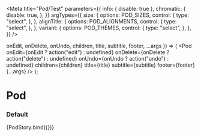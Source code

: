 
<Meta
  title="Pod/Test"
  parameters={{
    info: { disable: true },
    chromatic: {
      disable: true,
    },
  }}
  argTypes={{
    size: {
      options: POD_SIZES,
      control: {
        type: "select",
      },
    },
    alignTitle: {
      options: POD_ALIGNMENTS,
      control: {
        type: "select",
      },
    },
    variant: {
      options: POD_THEMES,
      control: {
        type: "select",
      },
    },
  }}
/>

  onEdit,
  onDelete,
  onUndo,
  children,
  title,
  subtitle,
  footer,
  ...args
}) => (
  <Pod
    onEdit={onEdit ? action("edit") : undefined}
    onDelete={onDelete ? action("delete") : undefined}
    onUndo={onUndo ? action("undo") : undefined}
    children={children}
    title={title}
    subtitle={subtitle}
    footer={footer}
    {...args}
  />
);

# Pod

### Default

<Canvas>
  <Story
    name="default"
    args={{
      border: true,
      children: "This is some example content for a Pod",
      size: "medium",
      title: "",
      subtitle: "",
      alignTitle: "left",
      footer: "",
      onEdit: false,
      onDelete: false,
      onUndo: false,
      softDelete: false,
      editContentFullWidth: false,
      displayEditButtonOnHover: false,
      triggerEditOnContent: false,
      internalEditButton: false,
      variant: "primary",
    }}
  >
    {PodStory.bind({})}
  </Story>
</Canvas>
